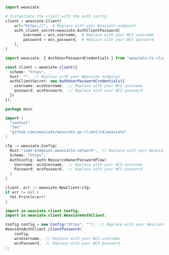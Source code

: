 <!-- Delete these imports if already imported in the file -->

<Tabs groupId="languages">
<TabItem value="py4" label="Python (v4)">
   <FilteredTextBlock
     text={PyCode}
     startMarker="# START ConnectWithOIDC"
     endMarker="# END ConnectWithOIDC"
     language="py"
   />
</TabItem>
<TabItem value="py3" label="Python (v3)">

```python
import weaviate

# Instantiate the client with the auth config
client = weaviate.Client(
    url="https://",  # Replace with your Weaviate endpoint
    auth_client_secret=weaviate.AuthClientPassword(
        username = wcs_username,  # Replace with your WCS username
        password = wcs_password,  # Replace with your WCS password
    ),
)
```

</TabItem>
<TabItem value="js" label="JavaScript/TypeScript">

```ts
import weaviate, { AuthUserPasswordCredentials } from 'weaviate-ts-client';

const client = weaviate.client({
  scheme: "https",
  host: "",  // Replace with your Weaviate endpoint
  authClientSecret: new AuthUserPasswordCredentials({
    username: wcsUsername,  // Replace with your WCS username
    password: wcsPassword,  // Replace with your WCS password
  })
});
```

</TabItem>
<TabItem value="go" label="Go">

```go
package main

import (
  "context"
  "fmt"
  "github.com/weaviate/weaviate-go-client/v4/weaviate"
)

cfg := weaviate.Config{
  Host:"some-endpoint.weaviat}e.network",  // Replace with your Weaviate endpoint
  Scheme: "https",
  AuthConfig: auth.ResourceOwnerPasswordFlow{
    Username: wcsUsername,  // Replace with your WCS username
    Password: wcsPassword,  // Replace with your WCS password
  }
}

client, err := weaviate.NewClient(cfg)
if err != nil {
  fmt.Println(err)
}
```

</TabItem>
<TabItem value="java" label="Java">

```java
import io.weaviate.client.Config;
import io.weaviate.client.WeaviateAuthClient;

Config config = new Config("https", "");  // Replace with your Weaviate endpoint
WeaviateAuthClient.clientPassword(
    config,
    wcsUsername,  // Replace with your WCS username
    wcsPassword,  // Replace with your WCS password
);
```

</TabItem>
</Tabs>

